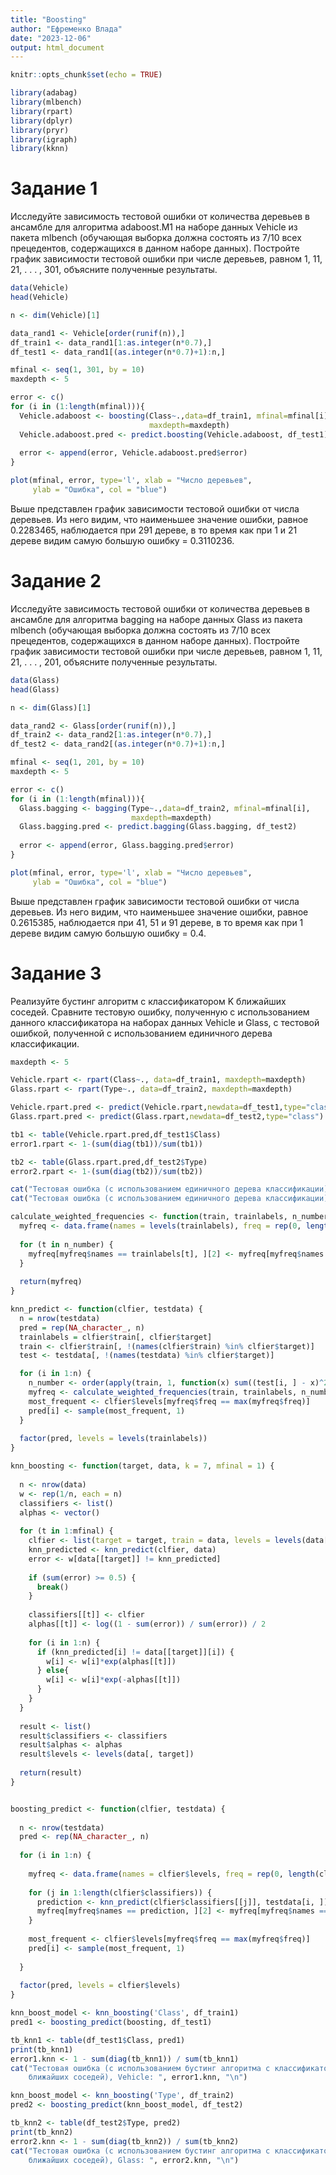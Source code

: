 ```yaml
---
title: "Boosting"
author: "Ефременко Влада"
date: "2023-12-06"
output: html_document
---
```


```r
knitr::opts_chunk$set(echo = TRUE)
```

```r

library(adabag)
library(mlbench)
library(rpart)
library(dplyr)
library(pryr)
library(igraph)
library(kknn)
```

# Задание 1

Исследуйте зависимость тестовой ошибки от количества деревьев в ансамбле для алгоритма adaboost.M1 на наборе данных Vehicle из пакета mlbench (обучающая выборка должна состоять из 7/10 всех прецедентов, содержащихся в данном наборе данных). Постройте график зависимости тестовой ошибки при числе деревьев, равном 1, 11, 21, . . . , 301, объясните полученные результаты.

```r
data(Vehicle)
head(Vehicle)
```
```r
n <- dim(Vehicle)[1]

data_rand1 <- Vehicle[order(runif(n)),]
df_train1 <- data_rand1[1:as.integer(n*0.7),]
df_test1 <- data_rand1[(as.integer(n*0.7)+1):n,]
```

```r
mfinal <- seq(1, 301, by = 10)
maxdepth <- 5

error <- c()
for (i in (1:length(mfinal))){
  Vehicle.adaboost <- boosting(Class~.,data=df_train1, mfinal=mfinal[i], 
                               maxdepth=maxdepth)
  Vehicle.adaboost.pred <- predict.boosting(Vehicle.adaboost, df_test1)
  
  error <- append(error, Vehicle.adaboost.pred$error)
}
```

```r
plot(mfinal, error, type='l', xlab = "Число деревьев", 
     ylab = "Ошибка", col = "blue")
```

Выше представлен график зависимости тестовой ошибки от числа деревьев. Из него видим, что наименьшее значение ошибки, равное 0.2283465, наблюдается при 291 дереве, в то время как при 1 и 21 дереве видим самую большую ошибку = 0.3110236.

# Задание 2

Исследуйте зависимость тестовой ошибки от количества деревьев в ансамбле для алгоритма bagging на наборе данных Glass из пакета mlbench (обучающая выборка должна состоять из 7/10 всех прецедентов, содержащихся в данном наборе данных). Постройте график зависимости тестовой ошибки при числе деревьев, равном 1, 11, 21, . . . , 201, объясните полученные результаты.

```r
data(Glass)
head(Glass)
```

```r
n <- dim(Glass)[1]

data_rand2 <- Glass[order(runif(n)),]
df_train2 <- data_rand2[1:as.integer(n*0.7),]
df_test2 <- data_rand2[(as.integer(n*0.7)+1):n,]
```

```r
mfinal <- seq(1, 201, by = 10)
maxdepth <- 5

error <- c()
for (i in (1:length(mfinal))){
  Glass.bagging <- bagging(Type~.,data=df_train2, mfinal=mfinal[i], 
                           maxdepth=maxdepth)
  Glass.bagging.pred <- predict.bagging(Glass.bagging, df_test2)
  
  error <- append(error, Glass.bagging.pred$error)
}
```

```r
plot(mfinal, error, type='l', xlab = "Число деревьев", 
     ylab = "Ошибка", col = "blue")
```
Выше представлен график зависимости тестовой ошибки от числа деревьев. Из него видим, что наименьшее значение ошибки, равное 0.2615385, наблюдается при 41, 51 и 91 дереве, в то время как при 1 дереве видим самую большую ошибку = 0.4.

# Задание 3

Реализуйте бустинг алгоритм с классификатором K ближайших соседей. Сравните тестовую ошибку, полученную с использованием данного классификатора на наборах данных Vehicle и Glass, c тестовой ошибкой, полученной с использованием единичного дерева классификации.

```r
maxdepth <- 5

Vehicle.rpart <- rpart(Class~., data=df_train1, maxdepth=maxdepth)
Glass.rpart <- rpart(Type~., data=df_train2, maxdepth=maxdepth)

Vehicle.rpart.pred <- predict(Vehicle.rpart,newdata=df_test1,type="class")
Glass.rpart.pred <- predict(Glass.rpart,newdata=df_test2,type="class")

tb1 <- table(Vehicle.rpart.pred,df_test1$Class)
error1.rpart <- 1-(sum(diag(tb1))/sum(tb1))

tb2 <- table(Glass.rpart.pred,df_test2$Type)
error2.rpart <- 1-(sum(diag(tb2))/sum(tb2))

cat("Тестовая ошибка (с использованием единичного дерева классификации), Vehicle: ", error1.rpart, "\n")
cat("Тестовая ошибка (с использованием единичного дерева классификации), Glass: ", error2.rpart)
```

```r
calculate_weighted_frequencies <- function(train, trainlabels, n_number, w) {
  myfreq <- data.frame(names = levels(trainlabels), freq = rep(0, length(levels(trainlabels))))
  
  for (t in n_number) {
    myfreq[myfreq$names == trainlabels[t], ][2] <- myfreq[myfreq$names == trainlabels[t], ][2] + w[t]
  }
  
  return(myfreq)
}

knn_predict <- function(clfier, testdata) {
  n = nrow(testdata)
  pred = rep(NA_character_, n)
  trainlabels = clfier$train[, clfier$target]
  train <- clfier$train[, !(names(clfier$train) %in% clfier$target)]
  test <- testdata[, !(names(testdata) %in% clfier$target)]

  for (i in 1:n) {
    n_number <- order(apply(train, 1, function(x) sum((test[i, ] - x)^2)))[1:clfier$k]
    myfreq <- calculate_weighted_frequencies(train, trainlabels, n_number, clfier$w)
    most_frequent <- clfier$levels[myfreq$freq == max(myfreq$freq)]
    pred[i] <- sample(most_frequent, 1)
  }
  
  factor(pred, levels = levels(trainlabels))
}
```

```r
knn_boosting <- function(target, data, k = 7, mfinal = 1) {
  
  n <- nrow(data)
  w <- rep(1/n, each = n)
  classifiers <- list()
  alphas <- vector()
  
  for (t in 1:mfinal) {
    clfier <- list(target = target, train = data, levels = levels(data[, target]), k = k, w = w)
    knn_predicted <- knn_predict(clfier, data)
    error <- w[data[[target]] != knn_predicted]
    
    if (sum(error) >= 0.5) {
      break()
    }
    
    classifiers[[t]] <- clfier
    alphas[[t]] <- log((1 - sum(error)) / sum(error)) / 2
    
    for (i in 1:n) {
      if (knn_predicted[i] != data[[target]][i]) {
        w[i] <- w[i]*exp(alphas[[t]])
      } else{
        w[i] <- w[i]*exp(-alphas[[t]])
      }
    }
  }
  
  result <- list()
  result$classifiers <- classifiers
  result$alphas <- alphas
  result$levels <- levels(data[, target])
  
  return(result)
}


boosting_predict <- function(clfier, testdata) {
  
  n <- nrow(testdata)
  pred <- rep(NA_character_, n)
  
  for (i in 1:n) {
    
    myfreq <- data.frame(names = clfier$levels, freq = rep(0, length(clfier$levels)))
    
    for (j in 1:length(clfier$classifiers)) {
      prediction <- knn_predict(clfier$classifiers[[j]], testdata[i, ])
      myfreq[myfreq$names == prediction, ][2] <- myfreq[myfreq$names == prediction, ][2] + clfier$alphas[j]
    }
    
    most_frequent <- clfier$levels[myfreq$freq == max(myfreq$freq)]
    pred[i] <- sample(most_frequent, 1)
    
  }
  
  factor(pred, levels = clfier$levels)
}

```

```r
knn_boost_model <- knn_boosting('Class', df_train1)
pred1 <- boosting_predict(boosting, df_test1)
```

```r
tb_knn1 <- table(df_test1$Class, pred1)
print(tb_knn1)
error1.knn <- 1 - sum(diag(tb_knn1)) / sum(tb_knn1)
cat("Тестовая ошибка (с использованием бустинг алгоритма с классификатором K 
    ближайших соседей), Vehicle: ", error1.knn, "\n")
```

```r
knn_boost_model <- knn_boosting('Type', df_train2)
pred2 <- boosting_predict(knn_boost_model, df_test2)
```

```r
tb_knn2 <- table(df_test2$Type, pred2)
print(tb_knn2)
error2.knn <- 1 - sum(diag(tb_knn2)) / sum(tb_knn2)
cat("Тестовая ошибка (с использованием бустинг алгоритма с классификатором K 
    ближайших соседей), Glass: ", error2.knn, "\n")
```

